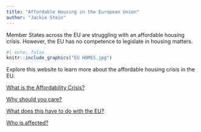 ```yaml
---
title: "Affordable Housing in the European Union"
author: "Jackie Stein"
---
```


Member States across the EU are struggling with an affordable housing crisis. However, the EU has no competence to legislate in housing matters.

```r
#| echo: false
knitr::include_graphics("EU HOMES.jpg")
```


Explore this website to learn more about the affordable housing crisis in the EU.

[What is the Affordability Crisis?](AH%20Crisis.html)

[Why should you care?](Why%20should%20we%20care.html)

[What does this have to do with the EU?](EU.html)

[Who is affected?](Who.html)







